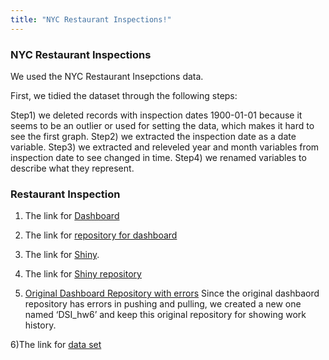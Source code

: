 ```yaml
---
title: "NYC Restaurant Inspections!"
---
```


### NYC Restaurant Inspections

We used the NYC Restaurant Insepctions data.

First, we tidied the dataset through the following steps:

Step1) we deleted records with inspection dates 1900-01-01 because it seems to be an outlier or used for setting the data, which makes it hard to see the first graph. 
Step2) we extracted the inspection date as a date variable.
Step3) we extracted and releveled year and month variables from inspection date to see changed in time.
Step4) we renamed variables to describe what they represent.


### Restaurant Inspection 


1) The link for [Dashboard](https://kk3225.github.io/DSI_hw6/nyc_rest_insp_dashboard.html)

2) The link for [repository for dashboard](https://github.com/kk3225/DSI_hw6)

3) The link for [Shiny](https://faithparsons.shinyapps.io/dsi_hw6_shiny/).

4) The link for [Shiny repository](https://github.com/FaithParsons/HW6_Shiny)

5) [Original Dashboard Repository with errors](https://github.com/kk3225/p8105_hw6_kk3225_p3)
Since the original dashbaord repository has errors in pushing and pulling, we created a new one named 'DSI_hw6' and keep this original repository for showing work history.

6)The link for [data set](http://jeffgoldsmith.com/DSI/dataset_restaurant_inspections.html)